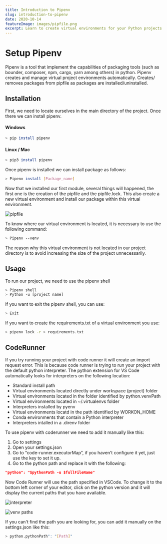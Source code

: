 ```yaml
---
title: Introduction to Pipenv
slug: introduction-to-pipenv
date: 2020-10-14
featureImage: images/pipfile.png
excerpt: Learn to create virtual environments for your Python projects.
---
```


# Setup Pipenv

Pipenv is a tool that implement the capabilities of packaging tools (such as bounder, composer, npm, cargo, yarn among others) in python.
Pipenv creates and manage virtual project environments automatically. Creates/ removes packages from pipfile as packages are installed/uninstalled.

## Installation

First, we need to locate ourselves in the main directory of the project. Once there we can install pipenv.

#### Windows

```bash
> pip install pipenv
```

#### Linux / Mac

```bash
> pip3 install pipenv
```

Once pipenv is installed we can install package as follows:

```bash
> Pipenv install [Package_name]
```

Now that we installed our first module, several things will happened, the first one is the creation of the pipfile and the pipfile.lock. This also create a new virtual environment and install our package within this virtual environment.

![pipfile](images/pipfile.png)

To know where our virtual environment is located, it is necessary to use the following command:

```bash
> Pipenv --venv
```

The reason why this virtual environment is not located in our project directory is to avoid increasing the size of the project unnecessarily.

## Usage

To run our project, we need to use the pipenv shell

```bash
> Pipenv shell
> Python -u [project name]
```

If you want to exit the pipenv shell, you can use:

```bash
> Exit
```

If you want to create the requirements.txt of a virtual environment you use:

```bash
> pipenv lock -r > requirements.txt
```

## CodeRunner

If you try running your project with code runner it will create an import request error. This is because code runner is trying to run your project with the default python interpreter.
The python extension for VS Code automatically looks for interpreters on the following location:

- Standard install path
- Virtual environments located directly under workspace (project) folder
- Virtual environments located in the folder identified by python.venvPath
- Virtual environments located in ~/.virtualenvs folder
- Interpreters installed by pyenv
- Virtual environments locatd in the path identified by WORKON_HOME
- Conda environments that contain a Python interpreter
- Interpreters intalled in a .direnv folder

To use pipenv with coderunner we need to add it manually like this:

1. Go to settings
2. Open your settings.json
3. Go to “code-runner.executorMap”, if you haven’t configure it yet, just use the key to set it up.
4. Go to the python path and replace it with the following:

```json
"python": "$pythonPath -u $fullFileName"
```

Now Code Runner will use the path specified in VSCode. To change it to the bottom left corner of your editor, click on the python version and it will display the current paths that you have available.

![interpreter](images/interpreter.png)

![venv paths](images/venv_paths.png)

If you can't find the path you are looking for, you can add it manually on the settings.json like this:

```bash
> python.pythonPath": "[Path]"
```
